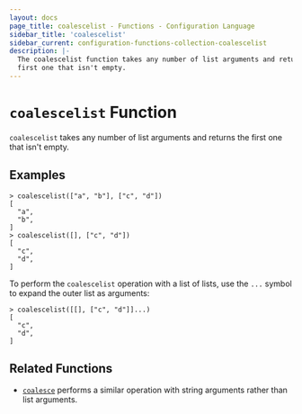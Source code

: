 ```yaml
---
layout: docs
page_title: coalescelist - Functions - Configuration Language
sidebar_title: 'coalescelist'
sidebar_current: configuration-functions-collection-coalescelist
description: |-
  The coalescelist function takes any number of list arguments and returns the
  first one that isn't empty.
---
```


# `coalescelist` Function

`coalescelist` takes any number of list arguments and returns the first one
that isn't empty.

## Examples

```shell
> coalescelist(["a", "b"], ["c", "d"])
[
  "a",
  "b",
]
> coalescelist([], ["c", "d"])
[
  "c",
  "d",
]
```

To perform the `coalescelist` operation with a list of lists, use the `...`
symbol to expand the outer list as arguments:

```shell
> coalescelist([[], ["c", "d"]]...)
[
  "c",
  "d",
]
```

## Related Functions

- [`coalesce`](./coalesce) performs a similar operation with string
  arguments rather than list arguments.
